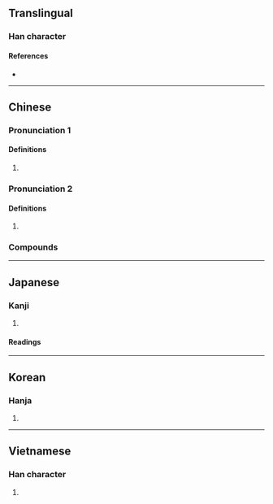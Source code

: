 {{also|哟}}
{{character info}}
==Translingual==

===Han character===
{{Han char|rn=30|rad=口|as=09|sn=12|four=67020|canj=RVFI|ids=⿰口約}}

====References====
* {{Han ref|kx=0201.121|dkj=04021|dj=0424.020|hdz=10663.120|uh=55B2|ud=21938|bh=B3E9|bd=46057}}

----

==Chinese==
{{zh-forms|s=哟}}

===Pronunciation 1===
{{zh-pron
|m=yō,yāo,yōu,1nb=Mainland,2nb=Mainland and Taiwan,3nb=Mainland
|c=jo1
|w=4iaq
|cat=intj
}}

====Definitions====
{{zh-hanzi}}

# {{n-g|An interjection used when surprised.}}

===Pronunciation 2===
{{zh-pron
|m=yo,yāo,yao,you,1nb=Mainland,2nb=Taiwan,3nb=Mainland,4nb=Mainland
|c=jo1
|cat=
}}

====Definitions====
{{zh-hanzi}}

# {{n-g|A particle used at the end of phrases where there is a pause.}}
#: {{zh-x|話劇 喲，京劇 喲，他 都 很 喜歡。|Stage play or Beijing opera, he likes them all.}}

===Compounds===
{{zh-der|喔喲|噯喲|啊喲|哎喲|噯喲喲|嗨喲|哦喲|莎喲娜拉}}

{{zh-cat|Intermediate}}

----

==Japanese==

===Kanji===
{{ja-kanji|grade=|rs=口09}}

# {{rfdef|ja|sort=口09}}

====Readings====
{{ja-readings
|kanyoon=やく
}}

----

==Korean==

===Hanja===
{{ko-hanja|hangeul=약|rv=yak|mr=yak}}

# {{rfdef|ko|sort=口09}}

----

==Vietnamese==

===Han character===
{{vi-readings|reading=ước, dục|rs=口09}}

# {{rfdef|vi|sort=口09}}